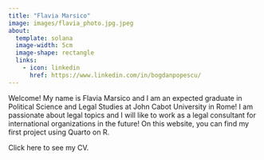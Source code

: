 ```yaml
---
title: "Flavia Marsico"
image: images/flavia_photo.jpg.jpeg
about:
  template: solana
  image-width: 5cm
  image-shape: rectangle
  links:
    - icon: linkedin
      href: https://www.linkedin.com/in/bogdanpopescu/
---
```


Welcome! My name is Flavia Marsico and I am an expected graduate in Political Science and Legal Studies at John Cabot University in Rome! I am passionate about legal topics and I will like to work as a legal consultant for international organizations in the future! On this website, you can find my first project using Quarto on R. 

Click here to see my CV. 